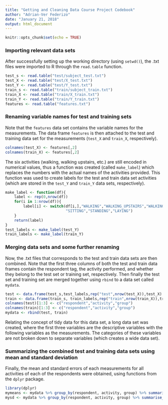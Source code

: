```yaml
---
title: "Getting and Cleaning Data Course Project Codebook"
author: "Adrian-Ver Federizo"
date: "January 21, 2018"
output: html_document
---
```


```r
knitr::opts_chunk$set(echo = TRUE)
```
### Importing relevant data sets

After successfully setting up the working directory (using `setwd()`), the .txt files were imported to R through the `read.table` function. 

```r
test_s <- read.table("test/subject_test.txt")
test_X <- read.table("test/X_test.txt")
test_Y <- read.table("test/Y_test.txt")
train_s <- read.table("train/subject_train.txt")
train_X <- read.table("train/X_train.txt")
train_Y <- read.table("train/Y_train.txt")
features <- read.table("features.txt")
```

### Renaming variable names for test and training sets

Note that the `features` data set contains the variable names for the measurements. The data frame `features` is then attached to the test and training data set for the measurements (`test_X` and `train_X`, respectively).

```r
colnames(test_X) <- features[,2]
colnames(train_X) <- features[,2]
```

The six activities (walking, walking upstairs, etc.) are still encoded in numerical values, thus a function was created (called `make_label`) which replaces the numbers with the actual names of the activities provided. This function was used to create labels for the test and train data set activities (which are stored in the `test_Y` and `train_Y` data sets, respectively).

```r
make_label <- function(df){
    label <- rep(0,nrow(df))
    for(i in 1:nrow(df)){
        label[i] <- switch(df[i,],"WALKING","WALKING_UPSTAIRS","WALKING_DOWNSTAIRS",
                           "SITTING","STANDING","LAYING")
    }
    return(label)
}
test_labels <- make_label(test_Y)
train_labels <- make_label(train_Y)
```

### Merging data sets and some further renaming

Now, the .txt files that corresponds to the test and train data sets are then combined. Note that the first three columns of both the test and train data frames contain the respondent tag, the activity performed, and whether they belong to the test set or training set, respectively. Then finally the test set and training set are merged together using `rbind` to a data set called `mydata`.

```r
test <- data.frame(test_s,test_labels,rep("test",nrow(test_X)),test_X)
train <- data.frame(train_s, train_labels,rep("train",nrow(train_X)),train_X)
colnames(test)[1:3] <- c("respondent","activity","group")
colnames(train)[1:3] <- c("respondent","activity","group")
mydata <- rbind(test, train)
```

Relating the concept of tidy data for this data set, a long data set was created, where the first three variables are the descriptive variables with the following variables as the measurements. The categories of these variables are not broken down to separate variables (which creates a wide data set).

### Summarizing the combined test and training data sets using mean and standard deviation

Finally, the mean and standard errors of each measurements for all activities of each of the respondents were obtained, using functions from the `dplyr` package.

```r
library(dplyr)
mymeans <- mydata %>% group_by(respondent, activity, group) %>% summarise_all(funs(mean))
mysd <- mydata %>% group_by(respondent, activity, group) %>% summarise_all(funs(sd))
```
 
